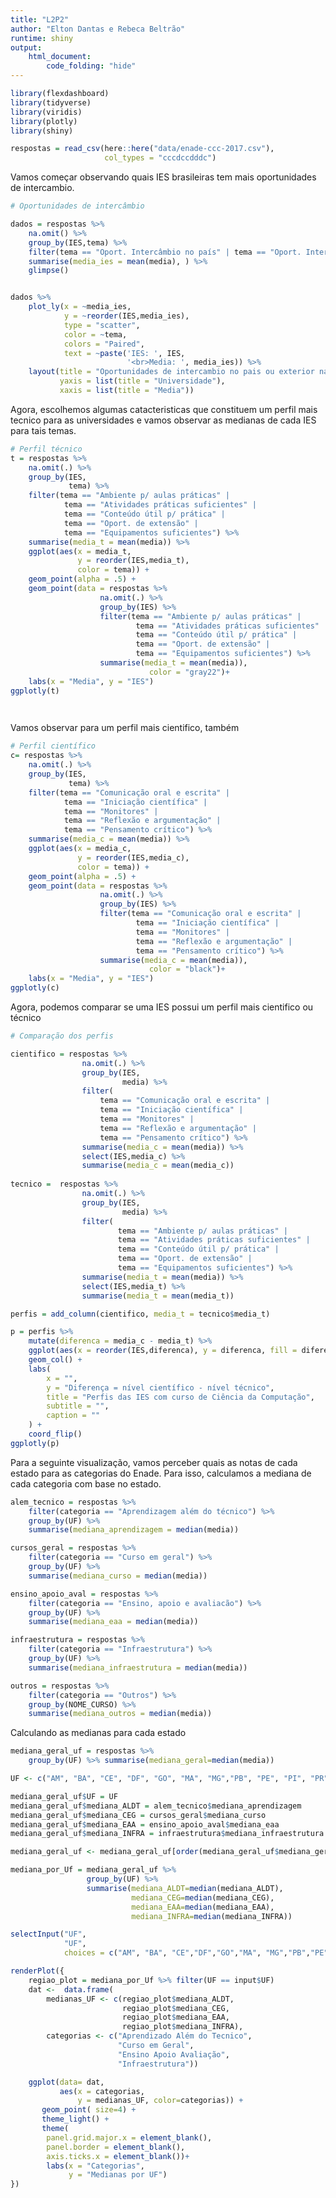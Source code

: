 ```yaml
---
title: "L2P2"
author: "Elton Dantas e Rebeca Beltrão"
runtime: shiny
output: 
    html_document:
        code_folding: "hide"
---
```


```r
library(flexdashboard)
library(tidyverse)
library(viridis)
library(plotly)
library(shiny)

respostas = read_csv(here::here("data/enade-ccc-2017.csv"),
                     col_types = "cccdccdddc")

```

Vamos começar observando quais IES brasileiras tem mais oportunidades de intercambio.

```r
# Oportunidades de intercâmbio

dados = respostas %>%
    na.omit() %>%
    group_by(IES,tema) %>%
    filter(tema == "Oport. Intercâmbio no país" | tema == "Oport. Intercâmbio exterior") %>%
    summarise(media_ies = mean(media), ) %>%
    glimpse()


dados %>% 
    plot_ly(x = ~media_ies,
            y = ~reorder(IES,media_ies),
            type = "scatter", 
            color = ~tema,
            colors = "Paired",
            text = ~paste('IES: ', IES,
                          '<br>Media: ', media_ies)) %>% 
    layout(title = "Oportunidades de intercambio no pais ou exterior nas IES brasileiras",
           yaxis = list(title = "Universidade"),
           xaxis = list(title = "Media"))

```


Agora, escolhemos algumas catacteristicas que constituem um perfil mais tecnico para as universidades e vamos observar as medianas de cada IES para tais temas.

```r
# Perfil técnico
t = respostas %>%
    na.omit(.) %>%
    group_by(IES,
             tema) %>%
    filter(tema == "Ambiente p/ aulas práticas" |
            tema == "Atividades práticas suficientes" |
            tema == "Conteúdo útil p/ prática" |
            tema == "Oport. de extensão" |
            tema == "Equipamentos suficientes") %>%
    summarise(media_t = mean(media)) %>% 
    ggplot(aes(x = media_t,
               y = reorder(IES,media_t),
               color = tema)) +
    geom_point(alpha = .5) +
    geom_point(data = respostas %>%
                    na.omit(.) %>%
                    group_by(IES) %>%
                    filter(tema == "Ambiente p/ aulas práticas" |
                            tema == "Atividades práticas suficientes" |
                            tema == "Conteúdo útil p/ prática" |
                            tema == "Oport. de extensão" |
                            tema == "Equipamentos suficientes") %>% 
                    summarise(media_t = mean(media)), 
                               color = "gray22")+
    labs(x = "Media", y = "IES")
ggplotly(t)

    
```

Vamos observar para um perfil mais cientifico, também

```r
# Perfil científico
c= respostas %>%
    na.omit(.) %>%
    group_by(IES,
             tema) %>%
    filter(tema == "Comunicação oral e escrita" |
            tema == "Iniciação científica" |
            tema == "Monitores" |
            tema == "Reflexão e argumentação" |
            tema == "Pensamento crítico") %>%
    summarise(media_c = mean(media)) %>% 
    ggplot(aes(x = media_c,
               y = reorder(IES,media_c),
               color = tema)) +
    geom_point(alpha = .5) +
    geom_point(data = respostas %>%
                    na.omit(.) %>%
                    group_by(IES) %>%
                    filter(tema == "Comunicação oral e escrita" |
                            tema == "Iniciação científica" |
                            tema == "Monitores" |
                            tema == "Reflexão e argumentação" |
                            tema == "Pensamento crítico") %>% 
                    summarise(media_c = mean(media)), 
                               color = "black")+
    labs(x = "Media", y = "IES")
ggplotly(c)

```

Agora, podemos comparar se uma IES possui um perfil mais cientifico ou técnico

```r
# Comparação dos perfis

cientifico = respostas %>%
                na.omit(.) %>%
                group_by(IES,
                         media) %>%
                filter(
                    tema == "Comunicação oral e escrita" |
                    tema == "Iniciação científica" |
                    tema == "Monitores" |
                    tema == "Reflexão e argumentação" |
                    tema == "Pensamento crítico") %>%
                summarise(media_c = mean(media)) %>%
                select(IES,media_c) %>%
                summarise(media_c = mean(media_c))
                
tecnico =  respostas %>%
                na.omit(.) %>%
                group_by(IES,
                         media) %>%
                filter(
                        tema == "Ambiente p/ aulas práticas" |
                        tema == "Atividades práticas suficientes" |
                        tema == "Conteúdo útil p/ prática" |
                        tema == "Oport. de extensão" |
                        tema == "Equipamentos suficientes") %>%
                summarise(media_t = mean(media)) %>%
                select(IES,media_t) %>% 
                summarise(media_t = mean(media_t))

perfis = add_column(cientifico, media_t = tecnico$media_t)

p = perfis %>%
    mutate(diferenca = media_c - media_t) %>% 
    ggplot(aes(x = reorder(IES,diferenca), y = diferenca, fill = diferenca > 0)) +
    geom_col() +
    labs(
        x = "",
        y = "Diferença = nível científico - nível técnico",
        title = "Perfis das IES com curso de Ciência da Computação",
        subtitle = "",
        caption = ""
    ) +
    coord_flip()
ggplotly(p)
```

Para a seguinte visualização, vamos perceber quais as notas de cada estado para as categorias do Enade. Para isso, calculamos a mediana de cada categoria com base no estado.

```r
alem_tecnico = respostas %>%
    filter(categoria == "Aprendizagem além do técnico") %>%
    group_by(UF) %>% 
    summarise(mediana_aprendizagem = median(media)) 

cursos_geral = respostas %>%
    filter(categoria == "Curso em geral") %>%
    group_by(UF) %>% 
    summarise(mediana_curso = median(media)) 

ensino_apoio_aval = respostas %>%
    filter(categoria == "Ensino, apoio e avaliacão") %>%
    group_by(UF) %>%
    summarise(mediana_eaa = median(media)) 

infraestrutura = respostas %>%
    filter(categoria == "Infraestrutura") %>%
    group_by(UF) %>% 
    summarise(mediana_infraestrutura = median(media)) 

outros = respostas %>%
    filter(categoria == "Outros") %>%
    group_by(NOME_CURSO) %>% 
    summarise(mediana_outros = median(media)) 


```

Calculando as medianas para cada estado

```r
mediana_geral_uf = respostas %>%
    group_by(UF) %>% summarise(mediana_geral=median(media))

UF <- c("AM", "BA", "CE", "DF", "GO", "MA", "MG","PB", "PE", "PI", "PR", "RJ", "RS","SC","SP")

mediana_geral_uf$UF = UF
mediana_geral_uf$mediana_ALDT = alem_tecnico$mediana_aprendizagem
mediana_geral_uf$mediana_CEG = cursos_geral$mediana_curso
mediana_geral_uf$mediana_EAA = ensino_apoio_aval$mediana_eaa
mediana_geral_uf$mediana_INFRA = infraestrutura$mediana_infraestrutura

mediana_geral_uf <- mediana_geral_uf[order(mediana_geral_uf$mediana_geral),]

mediana_por_Uf = mediana_geral_uf %>%
                 group_by(UF) %>%
                 summarise(mediana_ALDT=median(mediana_ALDT),
                           mediana_CEG=median(mediana_CEG),
                           mediana_EAA=median(mediana_EAA),
                           mediana_INFRA=median(mediana_INFRA))

```


```r
selectInput("UF",
            "UF",
            choices = c("AM", "BA", "CE","DF","GO","MA", "MG","PB","PE", "PI", "PR","RJ", "RS", "SC", "SP"))

renderPlot({
    regiao_plot = mediana_por_Uf %>% filter(UF == input$UF)
    dat <-  data.frame(
        medianas_UF <- c(regiao_plot$mediana_ALDT, 
                         regiao_plot$mediana_CEG,
                         regiao_plot$mediana_EAA,
                         regiao_plot$mediana_INFRA),
        categorias <- c("Aprendizado Além do Tecnico",
                        "Curso em Geral", 
                        "Ensino Apoio Avaliação",
                        "Infraestrutura"))

    ggplot(data= dat, 
           aes(x = categorias,
               y = medianas_UF, color=categorias)) +
       geom_point( size=4) +
       theme_light() +
       theme(
        panel.grid.major.x = element_blank(),
        panel.border = element_blank(),
        axis.ticks.x = element_blank())+
        labs(x = "Categorias",
             y = "Medianas por UF")
})
```